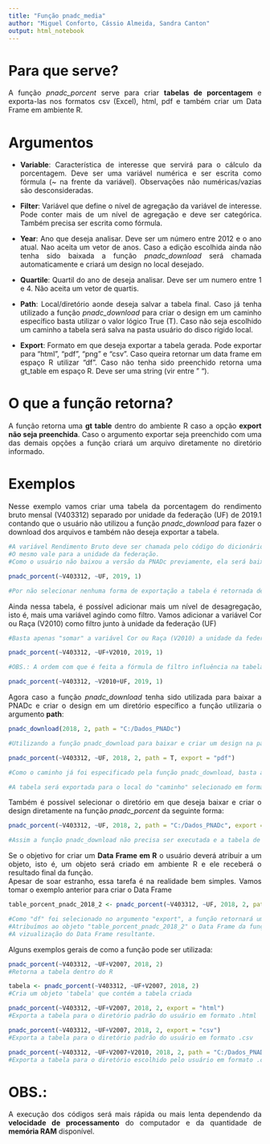 ```yaml
---
title: "Função pnadc_media"
author: "Miguel Conforto, Cássio Almeida, Sandra Canton"
output: html_notebook
---
```


# Para que serve?
<div style="text-align: justify">
A função _pnadc_porcent_ serve para criar **tabelas de porcentagem** e exporta-las nos formatos csv (Excel), html, pdf e também criar um Data Frame em ambiente R.

# Argumentos
<div style="text-align: justify">
* **Variable**:
Característica de interesse que servirá para o cálculo da porcentagem. Deve ser uma variável numérica e ser escrita como fórmula (~ na frente da variável). Observações não numéricas/vazias são desconsideradas.

* **Filter**:
Variável que define o nível de agregação da variável de interesse. Pode conter mais de um nível de agregação e deve ser categórica. Também precisa ser escrita como fórmula.

* **Year**:
Ano que deseja analisar. Deve ser um número entre 2012 e o ano atual. Nao aceita um vetor de anos. Caso a edição escolhida ainda não tenha sido baixada a função _pnadc_download_ será chamada automaticamente e criará um design no local desejado.

* **Quartile**:
Quartil do ano de deseja analisar. Deve ser um numero entre 1 e 4. Não aceita um vetor de quartis.

* **Path**:
Local/diretório aonde deseja salvar a tabela final. Caso já tenha utilizado a função _pnadc_download_ para criar o design em um caminho específico basta utilizar o valor lógico True (T). Caso não seja escolhido um caminho a tabela será salva na pasta usuário do disco rígido local.

* **Export**:
Formato em que deseja exportar a tabela gerada. Pode exportar para "html", "pdf", "png" e "csv". Caso queira retornar um data frame em espaço R utilizar "df". Caso não tenha sido preenchido retorna uma gt_table em espaço R. Deve ser uma string (vir entre " ").

# O que a função retorna?
<div style="text-align: justify">
A função retorna uma **gt table** dentro do ambiente R caso a opção **export não seja preenchida**. Caso o argumento exportar seja preenchido com uma das demais opções a função criará um arquivo diretamente no diretório informado.

# Exemplos
<div style="text-align: justify">
Nesse exemplo vamos criar uma tabela da porcentagem do rendimento bruto mensal (V403312) separado por unidade da federação (UF) de 2019.1 contando que o usuário não utilizou a função _pnadc_download_ para fazer o download dos arquivos e também não deseja exportar a tabela.

```r
#A variável Rendimento Bruto deve ser chamada pelo código do dicionário e vir antecedida por ~
#O mesmo vale para a unidade da federação.
#Como o usuário não baixou a versão da PNADc previamente, ela será baixada automaticamente ao executar o código e será salva no disco local.

pnadc_porcent(~V403312, ~UF, 2019, 1)

#Por não selecionar nenhuma forma de exportação a tabela é retornada dentro do R.
```

<div style="text-align: justify">
Ainda nessa tabela, é possível adicionar mais um nível de desagregação, isto é, mais uma variável agindo como filtro.
Vamos adicionar a variável Cor ou Raça (V2010) como filtro junto à unidade da federação (UF)

```r
#Basta apenas "somar" a variável Cor ou Raça (V2010) a unidade da federação (UF)

pnadc_porcent(~V403312, ~UF+V2010, 2019, 1)

#OBS.: A ordem com que é feita a fórmula de filtro influência na tabela final, ou seja, o filtro ~UF+V2010 é diferente do filtro ~V2010+UF
```

```r
pnadc_porcent(~V403312, ~V2010+UF, 2019, 1)
```


<div style="text-align: justify">
Agora caso a função _pnadc_download_ tenha sido utilizada para baixar a PNADc e criar o design em um diretório específico a função utilizaria o argumento **path**:

```r
pnadc_download(2018, 2, path = "C:/Dados_PNADc")

#Utilizando a função pnadc_download para baixar e criar um design na pasta "Dados_PNADc".

pnadc_porcent(~V403312, ~UF, 2018, 2, path = T, export = "pdf")

#Como o caminho já foi especificado pela função pnadc_download, basta apenas colocar o valor lógico True no argumento caminho da função pnadc_porcent.

#A tabela será exportada para o local do "caminho" selecionado em formato .pdf (os formatos .html, .png e .csv também são válidos).
```

<div style="text-align: justify">
Também é possível selecionar o diretório em que deseja baixar e criar o design diretamente na função _pnadc_porcent_ da seguinte forma:

```r
pnadc_porcent(~V403312, ~UF, 2018, 2, path = "C:/Dados_PNADc", export = "pdf")

#Assim a função pnadc_download não precisa ser executada e a tabela de porcentagem é criada dentro da pasta escolhida no formato .pdf junto com o design.
```

<div style="text-align: justify">
Se o objetivo for criar um **Data Frame em R** o usuário deverá atribuir a um objeto, isto é, um objeto será criado em ambiente R e ele receberá o resultado final da função.
<br/>Apesar de soar estranho, essa tarefa é na realidade bem simples. Vamos tomar o exemplo anterior para criar o Data Frame

```r
table_porcent_pnadc_2018_2 <- pnadc_porcent(~V403312, ~UF, 2018, 2, path = "C:/Dados_PNADc", export = "df")

#Como "df" foi selecionado no argumento "export", a função retornará um Data Frame.
#Atribuímos ao objeto "table_porcent_pnadc_2018_2" o Data Frame da função, dessa forma ele ficará salvo para poder ser utilizado posteriormente. View(table_porcent_pnadc_2018_2)
#A vizualização do Data Frame resultante.
```

<div style="text-align: justify">
Alguns exemplos gerais de como a função pode ser utilizada:

```r
pnadc_porcent(~V403312, ~UF+V2007, 2018, 2)
#Retorna a tabela dentro do R

tabela <- pnadc_porcent(~V403312, ~UF+V2007, 2018, 2)
#Cria um objeto 'tabela' que contém a tabela criada

pnadc_porcent(~V403312, ~UF+V2007, 2018, 2, export = "html")
#Exporta a tabela para o diretório padrão do usuário em formato .html

pnadc_porcent(~V403312, ~UF+V2007, 2018, 2, export = "csv")
#Exporta a tabela para o diretório padrão do usuário em formato .csv

pnadc_porcent(~V403312, ~UF+V2007+V2010, 2018, 2, path = "C:/Dados_PNADc",export = "csv")
#Exporta a tabela para o diretório escolhido pelo usuário em formato .csv
```

# OBS.:
<div style="text-align: justify">
A execução dos códigos será mais rápida ou mais lenta dependendo da **velocidade de processamento** do computador e da quantidade de **memória RAM** disponível.
